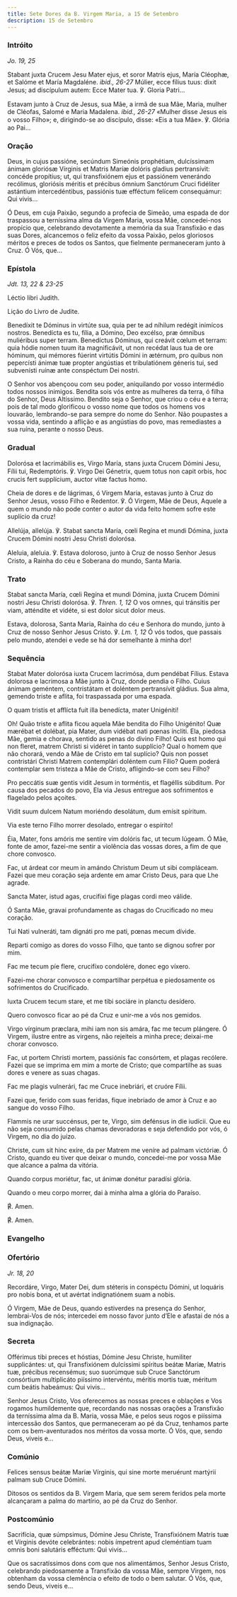 ```yaml
---
title: Sete Dores da B. Virgem Maria, a 15 de Setembro
description: 15 de Setembro
---
```


### Intróito

<em>Jo. 19, 25</em>

<div class="side-by-side not-content">

Stabant juxta Crucem Jesu Mater ejus, et soror Matris ejus, María Cléophæ, et Salóme et María Magdaléne. <em>ibid., 26-27</em> Múlier, ecce fílius tuus: dixit Jesus; ad discípulum autem: Ecce Mater tua. ℣. Gloria Patri...

Estavam junto à Cruz de Jesus, sua Mãe, a irmã de sua Mãe, Maria, mulher de Cléofas, Salomé e Maria Madalena. <em>ibid., 26-27</em> «Mulher disse Jesus eis o vosso Filho»; e, dirigindo-se ao discípulo, disse: «Eis a tua Mãe». ℣. Glória ao Pai...

</div>

### Oração

<div class="side-by-side not-content">

Deus, in cujus passióne, secúndum Simeónis prophétiam, dulcíssimam ánimam gloriósæ Vírginis et Matris Maríæ dolóris gladius pertransívit: concéde propítius; ut, qui transfixiónem ejus et passiónem venerándo recólimus, gloriósis méritis et précibus ómnium Sanctórum Cruci fidéliter astántium intercedéntibus, passiónis tuæ efféctum felícem consequámur: Qui vivis...

Ó Deus, em cuja Paixão, segundo a profecia de Simeão, uma espada de dor traspassou a terníssima alma da Virgem Maria, vossa Mãe, concedei-nos propício que, celebrando devotamente a memória da sua Transfixão e das suas Dores, alcancemos o feliz efeito da vossa Paixão, pelos gloriosos méritos e preces de todos os Santos, que fielmente permaneceram junto à Cruz. Ó Vós, que...

</div>

### Epístola

<em>Jdt. 13, 22 & 23-25</em>

<div class="side-by-side not-content">

Léctio libri Judith.

Lição do Livro de Judite.

Benedíxit te Dóminus in virtúte sua, quia per te ad níhilum redégit inimícos nostros. Benedícta es tu, fília, a Dómino, Deo excélso, præ ómnibus muliéribus super terram. Benedíctus Dóminus, qui creávit cœlum et terram: quia hódie nomen tuum ita magnificávit, ut non recédat laus tua de ore hóminum, qui mémores fúerint virtútis Dómini in ætérnum, pro quibus non pepercísti ánimæ tuæ propter angústias et tribulatiónem géneris tui, sed subvenísti ruínæ ante conspéctum Dei nostri.

O Senhor vos abençoou com seu poder, aniquilando por vosso intermédio todos nossos inimigos. Bendita sois vós entre as mulheres da terra, ó filha do Senhor, Deus Altíssimo. Bendito seja o Senhor, que criou o céu e a terra; pois de tal modo glorificou o vosso nome que todos os homens vos louvarão, lembrando-se para sempre do nome do Senhor. Não poupastes a vossa vida, sentindo a aflição e as angústias do povo, mas remediastes a sua ruína, perante o nosso Deus.

</div>

### Gradual

<div class="side-by-side not-content">

Dolorósa et lacrimábilis es, Virgo María, stans juxta Crucem Dómini Jesu, Fílii tui, Redemptóris. ℣. Virgo Dei Génetrix, quem totus non capit orbis, hoc crucis fert supplícium, auctor vitæ factus homo.

Cheia de dores e de lágrimas, ó Virgem Maria, estavas junto à Cruz do Senhor Jesus, vosso Filho e Redentor. ℣. Ó Virgem, Mãe de Deus, Aquele a quem o mundo não pode conter o autor da vida feito homem sofre este suplício da cruz!

Allelúja, allelúja. ℣. Stabat sancta María, cœli Regína et mundi Dómina, juxta Crucem Dómini nostri Jesu Christi dolorósa.

Aleluia, aleluia. ℣. Estava doloroso, junto à Cruz de nosso Senhor Jesus Cristo, a Rainha do céu e Soberana do mundo, Santa Maria.

</div>

### Trato

<div class="side-by-side not-content">

Stabat sancta María, cœli Regína et mundi Dómina, juxta Crucem Dómini nostri Jesu Christi dolorósa. ℣. <em>Thren. 1, 12</em> O vos omnes, qui tránsitis per viam, atténdite et vidéte, si est dolor sicut dolor meus.

Estava, dolorosa, Santa Maria, Rainha do céu e Senhora do mundo, junto à Cruz de nosso Senhor Jesus Cristo. ℣. <em>Lm. 1, 12</em> Ó vós todos, que passais pelo mundo, atendei e vede se há dor semelhante à minha dor!

</div>

### Sequência

<div class="side-by-side not-content">

Stabat Mater dolorósa iuxta Crucem lacrimósa, dum pendébat Fílius. Estava dolorosa e lacrimosa a Mãe junto à Cruz, donde pendia o Filho. Cuius ánimam geméntem, con­tris­tátam et doléntem per­tran­sívit gládius. Sua alma, gemendo triste e aflita, foi traspassada por uma espada.

O quam tristis et afflícta fuit illa benedícta, mater Unigéniti!

Oh! Quão triste e aflita ficou aquela Mãe bendita do Filho Unigénito! Quæ mærébat et dolébat, pia Mater, dum vidébat nati pœnas íncliti. Ela, piedosa Mãe, gemia e chorava, sentido as penas do divino Filho! Quis est homo qui non fleret, matrem Christi si vidéret in tanto supplício? Qual o homem que não chorará, vendo a Mãe de Cristo em tal suplício? Quis non posset contristári Christi Matrem contemplári doléntem cum Fílio? Quem poderá contemplar sem tristeza a Mãe de Cristo, afligindo-se com seu Filho?

Pro peccátis suæ gentis vidit Jesum in torméntis, et flagéllis súbditum. Por causa dos pecados do povo, Ela via Jesus entregue aos sofrimentos e flagelado pelos açoites.

Vidit suum dulcem Natum moriéndo desolátum, dum emísit spíritum.

Via este terno Filho morrer desolado, entregar o espírito!

Éia, Mater, fons amóris me sentíre vim dolóris fac, ut tecum lúgeam. Ó Mãe, fonte de amor, fazei-me sentir a violência das vossas dores, a fim de que chore convosco.

Fac, ut árdeat cor meum in amándo Christum Deum ut sibi compláceam. Fazei que meu coração seja ardente em amar Cristo Deus, para que Lhe agrade.

Sancta Mater, istud agas, crucifíxi fige plagas cordi meo válide.

Ó Santa Mãe, gravai profundamente as chagas do Crucificado no meu coração.

Tui Nati vulneráti, tam dignáti pro me pati, pœnas mecum dívide.

Reparti comigo as dores do vosso Filho, que tanto se dignou sofrer por mim.

Fac me tecum píe flere, crucifíxo condolére, donec ego víxero.

Fazei-me chorar convosco e compartilhar perpétua e piedosamente os sofrimentos do Crucificado.

Iuxta Crucem tecum stare, et me tibi sociáre in planctu desídero.

Quero convosco ficar ao pé da Cruz e unir-me a vós nos gemidos.

Virgo vírginum præclara, mihi iam non sis amára, fac me tecum plángere. Ó Virgem, ilustre entre as virgens, não rejeiteis a minha prece; deixai-me chorar convosco.

Fac, ut portem Christi mortem, passiónis fac consórtem, et plagas recólere. Fazei que se imprima em mim a morte de Cristo; que compartilhe as suas dores e venere as suas chagas.

Fac me plagis vulnerári, fac me Cruce inebriári, et cruóre Fílii.

Fazei que, ferido com suas feridas, fique inebriado de amor à Cruz e ao sangue do vosso Filho.

Flammis ne urar succénsus, per te, Virgo, sim defénsus in die iudícii. Que eu não seja consumido pelas chamas devoradoras e seja defendido por vós, ó Virgem, no dia do juízo.

Christe, cum sit hinc exíre, da per Matrem me veníre ad palmam victóriæ. Ó Cristo, quando eu tiver que deixar o mundo, concedei-me por vossa Mãe que alcance a palma da vitória.

Quando corpus moriétur, fac, ut ánimæ donétur paradísi glória.

Quando o meu corpo morrer, dai à minha alma a glória do Paraíso.

<span class="text-red-500">℟.</span> Amen.

<span class="text-red-500">℟.</span> Amen.

</div>

### Evangelho


<LinkCard
  href="/missal/comum/30missamaria4#evangelho"
  title="4.ª Missa - Desde a Páscoa até ao Pentecostes - Missa Salve, sancta Parens da Virgem Maria"
/>

### Ofertório

<em>Jr. 18, 20</em>

<div class="side-by-side not-content">

Recordáre, Virgo, Mater Dei, dum stéteris in conspéctu Dómini, ut loquáris pro nobis bona, et ut avértat indignatiónem suam a nobis.

Ó Virgem, Mãe de Deus, quando estiverdes na presença do Senhor, lembrai-Vos de nós; intercedei em nosso favor junto d’Ele e afastai de nós a sua indignação.

</div>

### Secreta

<div class="side-by-side not-content">

Offérimus tibi preces et hóstias, Dómine Jesu Christe, humiliter supplicántes: ut, qui Transfixiónem dulcíssimi spíritus beátæ Maríæ, Matris tuæ, précibus recensémus; suo suorúmque sub Cruce Sanctórum consórtium multiplicáto piíssimo intervéntu, méritis mortis tuæ, méritum cum beátis habeámus: Qui vivis...

Senhor Jesus Cristo, Vos oferecemos as nossas preces e oblações e Vos rogamos humildemente que, recordando nas nossas orações a Transfixão da terníssima alma da B. Maria, vossa Mãe, e pelos seus rogos e piíssima intercessão dos Santos, que permaneceram ao pé da Cruz, tenhamos parte com os bem-aventurados nos méritos da vossa morte. Ó Vós, que, sendo Deus, viveis e...

</div>

### Comúnio

<div class="side-by-side not-content">

Felices sensus beátæ Maríæ Vírginis, qui sine morte meruérunt martýrii palmam sub Cruce Dómini.

Ditosos os sentidos da B. Virgem Maria, que sem serem feridos pela morte alcançaram a palma do martírio, ao pé da Cruz do Senhor.

</div>

### Postcomúnio

<div class="side-by-side not-content">

Sacrifícia, quæ súmpsimus, Dómine Jesu Christe, Transfixiónem Matris tuæ et Vírginis devóte celebrántes: nobis ímpetrent apud cleméntiam tuam omnis boni salutáris efféctum: Qui vivis...

Que os sacratíssimos dons com que nos alimentámos, Senhor Jesus Cristo, celebrando piedosamente a Transfixão da vossa Mãe, sempre Virgem, nos obtenham da vossa clemência o efeito de todo o bem salutar. Ó Vós, que, sendo Deus, viveis e...

</div>
